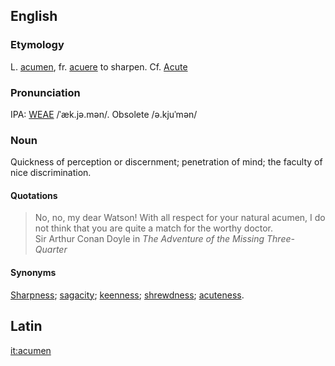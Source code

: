 ==English==
===Etymology===
L. [[acumen]], fr. [[acuere]] to sharpen. Cf. [[Acute]]

===Pronunciation===
IPA: [[WEAE]] /ˈæk.jə.mən/.  Obsolete /ə.kjuˈmən/

===Noun===
Quickness of perception or discernment; penetration of mind; the faculty of nice discrimination.

====Quotations====
<blockquote>
<p>No, no, my dear Watson!  With all respect for your natural
acumen, I do not think that you are quite a match for the worthy
doctor. 
<br />Sir Arthur Conan Doyle in ''The Adventure of the Missing Three-Quarter''</p></blockquote>

====Synonyms====
[[Sharpness]]; [[sagacity]]; [[keenness]]; [[shrewdness]]; [[acuteness]].


==Latin==

[[it:acumen]]
